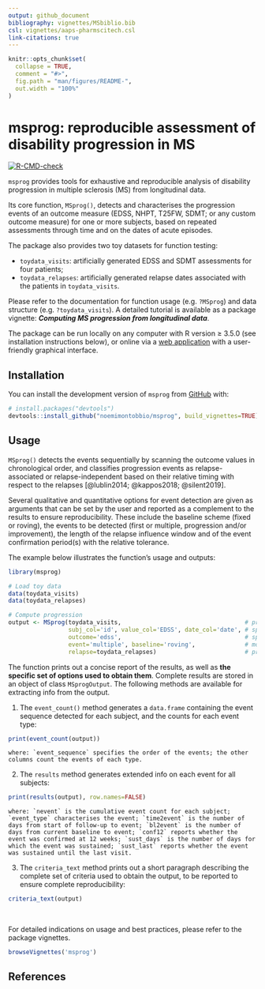 ```yaml
---
output: github_document
bibliography: vignettes/MSbiblio.bib
csl: vignettes/aaps-pharmscitech.csl
link-citations: true
---
```


<!-- README.md is generated from README.Rmd. Please edit that file -->

```r
knitr::opts_chunk$set(
  collapse = TRUE,
  comment = "#>",
  fig.path = "man/figures/README-",
  out.width = "100%"
)
```

# msprog: reproducible assessment of disability progression in MS

<!-- badges: start -->
[![R-CMD-check](https://github.com/noemimontobbio/msprog/actions/workflows/R-CMD-check.yaml/badge.svg)](https://github.com/noemimontobbio/msprog/actions/workflows/R-CMD-check.yaml)
<!-- badges: end -->

`msprog` provides tools for exhaustive and reproducible analysis of disability progression in multiple sclerosis (MS) from longitudinal data.

Its core function, `MSprog()`, detects and characterises the progression events of an outcome measure (EDSS, NHPT, T25FW, SDMT; or any custom outcome measure) for one or more subjects, based on repeated assessments through time and on the dates of acute episodes. 

The package also provides two toy datasets for function testing:

* `toydata_visits`: artificially generated EDSS and SDMT assessments for four patients;
* `toydata_relapses`: artificially generated relapse dates associated with the patients in `toydata_visits`.

Please refer to the documentation for function usage (e.g. `?MSprog`) and data structure (e.g. `?toydata_visits`). A detailed tutorial is available as a package vignette: ***Computing MS progression from longitudinal data***.

The package can be run locally on any computer with R version $\geq$ 3.5.0 (see installation instructions below), or online via a [web application](https://msprog.shinyapps.io/msprog/) with a user-friendly graphical interface.


## Installation

You can install the development version of `msprog` from [GitHub](https://github.com/noemimontobbio/msprog) with:

``` r
# install.packages("devtools")
devtools::install_github("noemimontobbio/msprog", build_vignettes=TRUE)
```

## Usage

`MSprog()` detects the events sequentially by scanning the outcome values in chronological order, and classifies progression events as relapse-associated or relapse-independent based on their relative timing with respect to the relapses [@lublin2014; @kappos2018; @silent2019].

Several qualitative and quantitative options for event detection are given as arguments that can be set by the user and reported as a complement to the results to ensure reproducibility. These include the baseline scheme (fixed or roving), the events to be detected (first or multiple, progression and/or improvement), the length of the relapse influence window and of the event confirmation period(s) with the relative tolerance.

The example below illustrates the function's usage and outputs:

```r
library(msprog)

# Load toy data
data(toydata_visits)
data(toydata_relapses)

# Compute progression
output <- MSprog(toydata_visits,                                   # provide data on visits
                 subj_col='id', value_col='EDSS', date_col='date', # specify column names
                 outcome='edss',                                   # specify outcome type
                 event='multiple', baseline='roving',              # modify default options on event detection
                 relapse=toydata_relapses)                         # provide data on relapses
```
The function prints out a concise report of the results, as well as **the specific set of options used to obtain them**. Complete results are stored in an object of class `MSprogOutput`. The following methods are available for extracting info from the output.

1. The `event_count()` method generates a `data.frame` containing the event sequence detected for each subject, and the counts for each event type:
```r
print(event_count(output))
```
    where: `event_sequence` specifies the order of the events; the other columns count the events of each type.
    
2. The `results` method generates extended info on each event for all subjects:
```r
print(results(output), row.names=FALSE)
```
    where: `nevent` is the cumulative event count for each subject; `event_type` characterises the event; `time2event` is the number of days from start of follow-up to event; `bl2event` is the number of days from current baseline to event; `conf12` reports whether the event was confirmed at 12 weeks; `sust_days` is the number of days for which the event was sustained; `sust_last` reports whether the event was sustained until the last visit. 
    
3. The `criteria_text` method prints out a short paragraph describing the complete set of criteria used to obtain the output, to be reported to ensure complete reproducibility:
```r
criteria_text(output)
```

<br />

For detailed indications on usage and best practices, please refer to the package vignettes.
```r
browseVignettes('msprog')
```
    
## References
